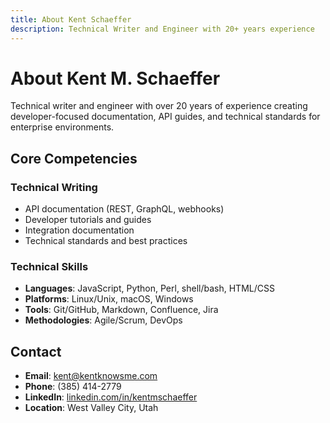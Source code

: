 ```yaml
---
title: About Kent Schaeffer
description: Technical Writer and Engineer with 20+ years experience
---
```


# About Kent M. Schaeffer

Technical writer and engineer with over 20 years of experience creating developer-focused documentation, API guides, and technical standards for enterprise environments.

## Core Competencies

### Technical Writing
- API documentation (REST, GraphQL, webhooks)
- Developer tutorials and guides
- Integration documentation
- Technical standards and best practices

### Technical Skills
- **Languages**: JavaScript, Python, Perl, shell/bash, HTML/CSS
- **Platforms**: Linux/Unix, macOS, Windows
- **Tools**: Git/GitHub, Markdown, Confluence, Jira
- **Methodologies**: Agile/Scrum, DevOps

## Contact

- **Email**: kent@kentknowsme.com
- **Phone**: (385) 414-2779
- **LinkedIn**: [linkedin.com/in/kentmschaeffer](https://www.linkedin.com/in/kentmschaeffer)
- **Location**: West Valley City, Utah
